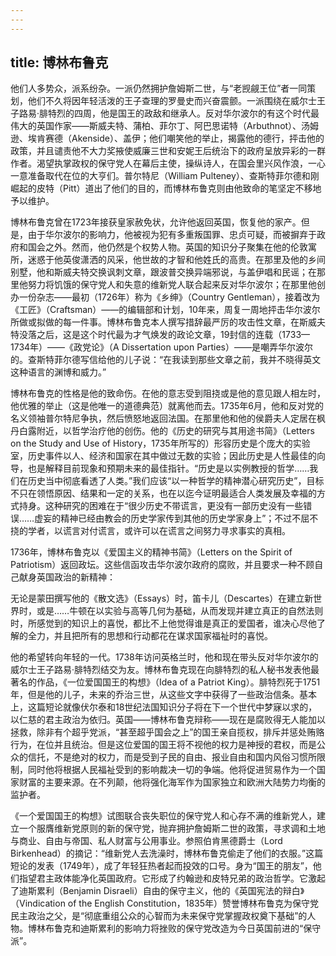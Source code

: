 ```yaml
---
---
---
```

title: 博林布鲁克
---




他们人多势众，派系纷杂。一派仍然拥护詹姆斯二世，与“老觊觎王位”者一同策划，他们不久将因年轻活泼的王子查理的罗曼史而兴奋震颤。一派围绕在威尔士王子路易·腓特烈的四周，他是国王的政敌和继承人。反对华尔波尔的有这个时代最伟大的英国作家——斯威夫特、蒲柏、菲尔丁、阿巴思诺特（Arbuthnot）、汤姆逊、埃肯赛德（Akenside）、盖伊；他们嘲笑他的举止，揭露他的德行，抨击他的政策，并且谴责他不大力奖掖使威廉三世和安妮王后统治下的政府呈放异彩的一群作者。渴望执掌政权的保守党人在幕后主使，操纵诗人，在国会里兴风作浪，一心一意准备取代在位的大亨们。普尔特尼（William Pulteney）、查斯特菲尔德和刚崛起的皮特（Pitt）道出了他们的目的，而博林布鲁克则由他致命的笔坚定不移地予以维护。

博林布鲁克曾在1723年接获皇家赦免状，允许他返回英国，恢复他的家产。但是，由于华尔波尔的影响力，他被视为犯有多重叛国罪、忠贞可疑，而被摒弃于政府和国会之外。然而，他仍然是个权势人物。英国的知识分子聚集在他的伦敦寓所，迷惑于他英俊潇洒的风采，他世故的才智和他姓氏的高贵。在那里及他的乡间别墅，他和斯威夫特交换讽刺文章，跟波普交换异端邪说，与盖伊唱和民谣；在那里他努力将饥饿的保守党人和失意的维新党人联合起来反对华尔波尔；在那里他创办一份杂志——最初（1726年）称为《乡绅》（Country Gentleman），接着改为《工匠》（Craftsman）——的编辑部和计划，10年来，周复一周地抨击华尔波尔所做或拟做的每一件事。博林布鲁克本人撰写措辞最严厉的攻击性文章，在斯威夫特没落之后，这是这个时代最为才气焕发的政论文章，19封信的连载（1733—1734年）——《政党论》（A Dissertation upon Parties）——是嘲弄华尔波尔的。查斯特菲尔德写信给他的儿子说：“在我读到那些文章之前，我并不晓得英文这种语言的渊博和威力。”

博林布鲁克的性格是他的致命伤。在他的意志受到阻挠或是他的意见跟人相左时，他优雅的举止（这是他唯一的道德典范）就离他而去。1735年6月，他和反对党的名义领袖普尔特尼争执，然后愤怒地返回法国。在那里他和他的侯爵夫人定居在枫丹白露附近，以哲学治疗他的创伤。他的《历史的研究与其用途书简》（Letters on the Study and Use of History，1735年所写的）形容历史是个庞大的实验室，历史事件以人、经济和国家在其中做过无数的实验；因此历史是人性最佳的向导，也是解释目前现象和预期未来的最佳指针。“历史是以实例教授的哲学……我们在历史当中彻底看透了人类。”我们应该“以一种哲学的精神潜心研究历史”，目标不只在领悟原因、结果和一定的关系，也在以迄今证明最适合人类发展及幸福的方式持身。这种研究的困难在于“很少历史不带谎言，更没有一部历史没有一些错误……虚妄的精神已经由教会的历史学家传到其他的历史学家身上”；不过不屈不挠的学者，以谎言对付谎言，或许可以在谎言之间努力寻求事实的真相。

1736年，博林布鲁克以《爱国主义的精神书简》（Letters on the Spirit of Patriotism）返回政坛。这些信函攻击华尔波尔政府的腐败，并且要求一种不顾自己献身英国政治的新精神：

无论是蒙田撰写他的《散文选》（Essays）时，笛卡儿（Descartes）在建立新世界时，或是……牛顿在以实验与高等几何为基础，从而发现并建立真正的自然法则时，所感觉到的知识上的喜悦，都比不上他觉得谁是真正的爱国者，谁决心尽他了解的全力，并且把所有的思想和行动都花在谋求国家福祉时的喜悦。



他的希望转向年轻的一代。1738年访问英格兰时，他和现在带头反对华尔波尔的威尔士王子路易·腓特烈结交为友。博林布鲁克现在向腓特烈的私人秘书发表他最著名的作品，《一位爱国国王的构想》（Idea of a Patriot King）。腓特烈死于1751年，但是他的儿子，未来的乔治三世，从这些文字中获得了一些政治信条。基本上，这篇短论就像伏尔泰和18世纪法国知识分子将在下一个世代中梦寐以求的，以仁慈的君主政治为依归。英国——博林布鲁克辩称——现在是腐败得无人能加以拯救，除非有个超乎党派，“甚至超乎国会之上”的国王亲自揽权，排斥并惩处贿赂行为，在位并且统治。但是这位爱国的国王将不视他的权力是神授的君权，而是公众的信托，不是绝对的权力，而是受到子民的自由、报业自由和国内风俗习惯所限制，同时他将根据人民福祉受到的影响裁决一切的争端。他将促进贸易作为一个国家财富的主要来源。在不列颠，他将强化海军作为国家独立和欧洲大陆势力均衡的监护者。

《一个爱国国王的构想》试图联合丧失职位的保守党人和心存不满的维新党人，建立一个服膺维新党原则的新的保守党，抛弃拥护詹姆斯二世的政策，寻求调和土地与商业、自由与帝国、私人财富与公用事业。参照伯肯黑德爵士（Lord Birkenhead）的摘记：“维新党人去洗澡时，博林布鲁克偷走了他们的衣服。”这篇短论的发表（1749年），成了年轻狂热者起而投效的口号。身为“国王的朋友”，他们指望君主政体能净化英国政府。它形成了约翰逊和皮特兄弟的政治哲学。它激起了迪斯累利（Benjamin Disraeli）自由的保守主义，他的《英国宪法的辩白》（Vindication of the English Constitution，1835年）赞誉博林布鲁克为保守党民主政治之父，是“彻底重组公众的心智而为未来保守党掌握政权奠下基础”的人物。博林布鲁克和迪斯累利的影响力将挫败的保守党改造为今日英国前进的“保守派”。